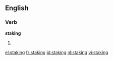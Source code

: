 
==English==

===Verb===
'''staking'''

# {{present participle of|[[stake]]}}

[[el:staking]]
[[fr:staking]]
[[id:staking]]
[[nl:staking]]
[[vi:staking]]